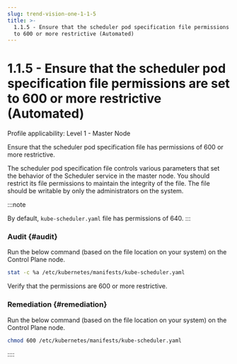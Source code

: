 ```yaml
---
slug: trend-vision-one-1-1-5
title: >-
  1.1.5 - Ensure that the scheduler pod specification file permissions are set
  to 600 or more restrictive (Automated)
---
```

# 1.1.5 - Ensure that the scheduler pod specification file permissions are set to 600 or more restrictive (Automated)

Profile applicability: Level 1 - Master Node

Ensure that the scheduler pod specification file has permissions of 600 or more restrictive.

The scheduler pod specification file controls various parameters that set the behavior of the Scheduler service in the master node. You should restrict its file permissions to maintain the integrity of the file. The file should be writable by only the administrators on the system.

:::note

By default, `kube-scheduler.yaml` file has permissions of 640.
:::

### Audit {#audit}

Run the below command (based on the file location on your system) on the Control Plane node.

```bash
stat -c %a /etc/kubernetes/manifests/kube-scheduler.yaml
```

Verify that the permissions are 600 or more restrictive.

### Remediation {#remediation}

Run the below command (based on the file location on your system) on the Control Plane node.

```bash
chmod 600 /etc/kubernetes/manifests/kube-scheduler.yaml
```
::::
